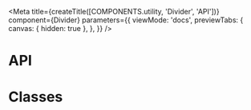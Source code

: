 
<Meta
  title={createTitle([COMPONENTS.utility, 'Divider', 'API'])}
  component={Divider}
  parameters={{
    viewMode: 'docs',
    previewTabs: {
      canvas: { hidden: true },
    },
  }}
/>

# API

<ArgsTable of={Divider} />

# Classes

<ArgsTable of={ClassesDummy} />
